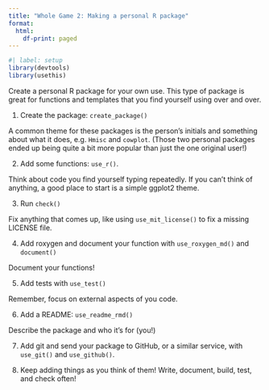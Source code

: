 ```yaml
---
title: "Whole Game 2: Making a personal R package"
format:
  html:
    df-print: paged
---
```


```r
#| label: setup
library(devtools)
library(usethis)
```


Create a personal R package for your own use. This type of package is great for functions and templates that you find yourself using over and over. 

1. Create the package: `create_package()`

A common theme for these packages is the person's initials and something about what it does, e.g. `Hmisc` and `cowplot`. (Those two personal packages ended up being quite a bit more popular than just the one original user!)

2. Add some functions: `use_r()`. 

Think about code you find yourself typing repeatedly. If you can't think of anything, a good place to start is a simple ggplot2 theme. 

3. Run `check()`

Fix anything that comes up, like using `use_mit_license()` to fix a missing LICENSE file.

4. Add roxygen and document your function with `use_roxygen_md()` and `document()`

Document your functions!

5. Add tests with `use_test()`

Remember, focus on external aspects of you code. 

6. Add a README: `use_readme_rmd()`

Describe the package and who it's for (you!)

7. Add git and send your package to GitHub, or a similar service, with `use_git()` and `use_github()`.

8. Keep adding things as you think of them! Write, document, build, test, and check often!

